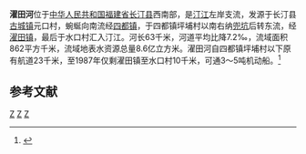 {{Infobox river
| name               = 濯田河
| name_native        = 
| image              = 
| image_size         = 
| image_caption      = 
| river_system       = [[韩江|韩江]]流域[[汀江|汀江]]水系
| progression        = 
| source1_location   = [[福建省|福建省]][[长汀县|长汀县]][[古城镇_(长汀县)|古城镇]]元口村
| mouth_location     = 福建省长汀县[[濯田镇|濯田镇]]水口村汀江
| altitude_difference= 
| basin_size         = 862 km<sup>2</sup>
| basin_countries    = {{PRC}}
| basin_cities       = 
| basin_landmarks    = 
| basin_population   = 
<!---------------------- PHYSIOGNOMY -->
| length             = 63 km
| discharge1_location= 
| discharge1_min     = 
| discharge1_avg     = 
| discharge1_max     = 
| tributaries_left   = 大丰河
| tributaries_right  = 梅溪、小金溪、兜坑、红山河
| waterbodies        = 
| waterfalls         = 
| bridges            = 
| ports              = 
}}
'''濯田河'''位于[[中华人民共和国|中华人民共和国]][[福建省|福建省]][[长汀县|长汀县]]西南部，是[[汀江|汀江]]左岸支流，发源于长汀县[[古城镇_(长汀县)|古城镇]]元口村，蜿蜒向南流经[[四都镇_(长汀县)|四都镇]]，于四都镇坪埔村以南右纳[[兜坑|兜坑]]后转东流，经[[濯田镇|濯田镇]]，最后于水口村汇入汀江。河长63千米，河道平均比降7.2‰，流域面积862平方千米，流域地表水资源总量8.6亿立方米。濯田河自四都镇坪埔村以下原有航道23千米，至1987年仅剩濯田镇至水口村10千米，可通3～5吨机动船。<ref name="中国河湖大典">{{cite book |author=《[[中国河湖大典|中国河湖大典]]》编纂委员会 |title=《中国河湖大典·珠江卷》 |year=2013年1月 |publisher=中国水利水电出版社 |location=北京 |pages=341页|isbn= 978-7-5170-0561-2 }}</ref>


== 参考文献 ==
{{Reflist}}

{{韩江水系}}

[[Category:韩江水系|Z]]
[[Category:福建河流|Z]]
[[Category:长汀县|Z]]